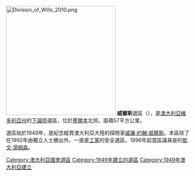 [[File:Division_of_Wills_2010.png|300px]]
'''威爾斯'''選區（{{lang-en|Division of Wills}}），是[[澳大利亞|澳大利亞]][[維多利亞州|維多利亞州]]的[[澳大利亞下議院|下議院]]選區，位於[[墨爾本|墨爾本]]北郊。面積57平方公里。

選區始於1949年，是紀念縱貫澳大利亞大陸的探險家[[威廉·約翰·威爾斯|威廉·約翰·威爾斯]]。本區除了在1992年由獨立人士勝出外，一直是[[澳大利亞工黨|工黨]]的安全選區。1996年起當區議員是的[[凱文·湯姆森|凱文·湯姆森]]。

{{DEFAULTSORT:Wills}}
[[Category:澳大利亞國會選區|Category:澳大利亞國會選區]]
[[Category:1949年建立的選區|Category:1949年建立的選區]]
[[Category:1949年澳大利亞建立|Category:1949年澳大利亞建立]]